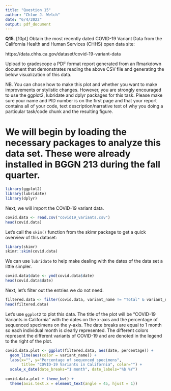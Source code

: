 ```yaml
---
title: "Question 15"
author: "Chloe J. Welch"
date: "6/4/2022"
output: pdf_document
---
```


**Q15**. [10pt] Obtain the most recently dated COVID-19 Variant Data from the California Health and Human Services (CHHS) open data site:

https://data.chhs.ca.gov/dataset/covid-19-variant-data

Upload to gradescope a PDF format report generated from an Rmarkdown document that demonstrates reading the above CSV file and generating the below visualization of this data.

NB. You can chose how to make this plot and whether you want to make improvements or stylistic changes. However, you are strongly encouraged to use the ggplot2, lubridate and dplyr packages for this task. Please make sure your name and PID number is on the first page and that your report contains all of your code, text description/narrative text of why you doing a particular task/code chunk and the resulting figure.

# We will begin by loading the necessary packages to analyze this data set. These were already installed in BGGN 213 during the fall quarter.

```r
library(ggplot2)
library(lubridate)
library(dplyr)
```

Next, we will import the COVID-19 variant data.

```r
covid.data <- read.csv("covid19_variants.csv")
head(covid.data)
```

Let’s call the `skim()` function from the skimr package to get a quick overview of this dataset:

```r
library(skimr)
skimr::skim(covid.data)
```

We can use `lubridate` to help make dealing with the dates of the data set a little simpler.

```r
covid.data$date <- ymd(covid.data$date)
head(covid.data$date)
```

Next, let's filter out the entries we do not need.

```r
filtered.data <- filter(covid.data, variant_name != "Total" & variant_name != "Other")
head(filtered.data)
```

Let's use `ggplot2` to plot this data. The title of the plot will be "COVID-19 Variants in California" with the dates on the x-axis and the percentage of sequenced specimens on the y-axis. The date breaks are equal to 1 month so each individual month is clearly represented. The different colors represent the different variants of COVID-19 and are denoted in the legend to the right of the plot.

```r
covid.data.plot <- ggplot(filtered.data, aes(date, percentage)) +
  geom_line(aes(color = variant_name)) +
  labs(x="", y="Percentage of sequenced specimens", 
       title= "COVID-19 Variants in California", color="") + 
  scale_x_date(date_breaks="1 month", date_labels="%b %Y") 
  
covid.data.plot + theme_bw() + 
  theme(axis.text.x = element_text(angle = 45, hjust = 1))
```
